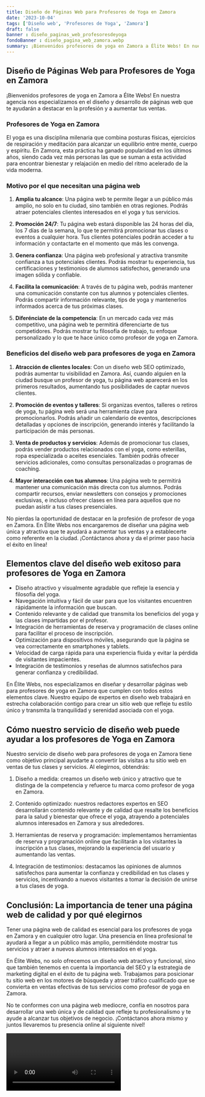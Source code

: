 ```yaml
---
title: Diseño de Páginas Web para Profesores de Yoga en Zamora
date: '2023-10-04'
tags: ['Diseño web', 'Profesores de Yoga', 'Zamora']
draft: false
banner : diseño_paginas_web_profesoresdeyoga
fondoBanner : diseño_pagina_web_zamora.webp
summary: ¡Bienvenidos profesores de yoga en Zamora a Élite Webs! En nuestra agencia nos especializamos en el diseño y desarrollo de páginas web que te ayudarán a destacar en la profesión y a aumentar tus ventas. 
---
```


## Diseño de Páginas Web para Profesores de Yoga en Zamora

¡Bienvenidos profesores de yoga en Zamora a Élite Webs! En nuestra agencia nos especializamos en el diseño y desarrollo de páginas web que te ayudarán a destacar en la profesión y a aumentar tus ventas. 

### Profesores de Yoga en Zamora

El yoga es una disciplina milenaria que combina posturas físicas, ejercicios de respiración y meditación para alcanzar un equilibrio entre mente, cuerpo y espíritu. En Zamora, esta práctica ha ganado popularidad en los últimos años, siendo cada vez más personas las que se suman a esta actividad para encontrar bienestar y relajación en medio del ritmo acelerado de la vida moderna.

### Motivo por el que necesitan una página web

1. **Amplia tu alcance**: Una página web te permite llegar a un público más amplio, no solo en tu ciudad, sino también en otras regiones. Podrás atraer potenciales clientes interesados en el yoga y tus servicios.

2. **Promoción 24/7**: Tu página web estará disponible las 24 horas del día, los 7 días de la semana, lo que te permitirá promocionar tus clases o eventos a cualquier hora. Tus clientes potenciales podrán acceder a tu información y contactarte en el momento que más les convenga.

3. **Genera confianza**: Una página web profesional y atractiva transmite confianza a tus potenciales clientes. Podrás mostrar tu experiencia, tus certificaciones y testimonios de alumnos satisfechos, generando una imagen sólida y confiable.

4. **Facilita la comunicación**: A través de tu página web, podrás mantener una comunicación constante con tus alumnos y potenciales clientes. Podrás compartir información relevante, tips de yoga y mantenerlos informados acerca de tus próximas clases.

5. **Diferénciate de la competencia**: En un mercado cada vez más competitivo, una página web te permitirá diferenciarte de tus competidores. Podrás mostrar tu filosofía de trabajo, tu enfoque personalizado y lo que te hace único como profesor de yoga en Zamora.

### Beneficios del diseño web para profesores de yoga en Zamora

1. **Atracción de clientes locales**: Con un diseño web SEO optimizado, podrás aumentar tu visibilidad en Zamora. Así, cuando alguien en la ciudad busque un profesor de yoga, tu página web aparecerá en los primeros resultados, aumentando tus posibilidades de captar nuevos clientes.

2. **Promoción de eventos y talleres**: Si organizas eventos, talleres o retiros de yoga, tu página web será una herramienta clave para promocionarlos. Podrás añadir un calendario de eventos, descripciones detalladas y opciones de inscripción, generando interés y facilitando la participación de más personas.

3. **Venta de productos y servicios**: Además de promocionar tus clases, podrás vender productos relacionados con el yoga, como esterillas, ropa especializada o aceites esenciales. También podrás ofrecer servicios adicionales, como consultas personalizadas o programas de coaching.

4. **Mayor interacción con tus alumnos**: Una página web te permitirá mantener una comunicación más directa con tus alumnos. Podrás compartir recursos, enviar newsletters con consejos y promociones exclusivas, e incluso ofrecer clases en línea para aquellos que no puedan asistir a tus clases presenciales.

No pierdas la oportunidad de destacar en la profesión de profesor de yoga en Zamora. En Élite Webs nos encargaremos de diseñar una página web única y atractiva que te ayudará a aumentar tus ventas y a establecerte como referente en la ciudad. ¡Contáctanos ahora y da el primer paso hacia el éxito en línea!

<GifSeo />

<Cta />

## Elementos clave del diseño web exitoso para profesores de Yoga en Zamora

- Diseño atractivo y visualmente agradable que refleje la esencia y filosofía del yoga.
- Navegación intuitiva y fácil de usar para que los visitantes encuentren rápidamente la información que buscan.
- Contenido relevante y de calidad que transmita los beneficios del yoga y las clases impartidas por el profesor.
- Integración de herramientas de reserva y programación de clases online para facilitar el proceso de inscripción.
- Optimización para dispositivos móviles, asegurando que la página se vea correctamente en smartphones y tablets.
- Velocidad de carga rápida para una experiencia fluida y evitar la pérdida de visitantes impacientes.
- Integración de testimonios y reseñas de alumnos satisfechos para generar confianza y credibilidad.

En Élite Webs, nos especializamos en diseñar y desarrollar páginas web para profesores de yoga en Zamora que cumplen con todos estos elementos clave. Nuestro equipo de expertos en diseño web trabajará en estrecha colaboración contigo para crear un sitio web que refleje tu estilo único y transmita la tranquilidad y serenidad asociada con el yoga.

## Cómo nuestro servicio de diseño web puede ayudar a los profesores de Yoga en Zamora

Nuestro servicio de diseño web para profesores de yoga en Zamora tiene como objetivo principal ayudarte a convertir las visitas a tu sitio web en ventas de tus clases y servicios. Al elegirnos, obtendrás:

1. Diseño a medida: creamos un diseño web único y atractivo que te distinga de la competencia y refuerce tu marca como profesor de yoga en Zamora.

2. Contenido optimizado: nuestros redactores expertos en SEO desarrollarán contenido relevante y de calidad que resalte los beneficios para la salud y bienestar que ofrece el yoga, atrayendo a potenciales alumnos interesados en Zamora y sus alrededores.

3. Herramientas de reserva y programación: implementamos herramientas de reserva y programación online que facilitarán a los visitantes la inscripción a tus clases, mejorando la experiencia del usuario y aumentando las ventas.

4. Integración de testimonios: destacamos las opiniones de alumnos satisfechos para aumentar la confianza y credibilidad en tus clases y servicios, incentivando a nuevos visitantes a tomar la decisión de unirse a tus clases de yoga.

## Conclusión: La importancia de tener una página web de calidad y por qué elegirnos

Tener una página web de calidad es esencial para los profesores de yoga en Zamora y en cualquier otro lugar. Una presencia en línea profesional te ayudará a llegar a un público más amplio, permitiéndote mostrar tus servicios y atraer a nuevos alumnos interesados en el yoga.

En Élite Webs, no solo ofrecemos un diseño web atractivo y funcional, sino que también tenemos en cuenta la importancia del SEO y la estrategia de marketing digital en el éxito de tu página web. Trabajamos para posicionar tu sitio web en los motores de búsqueda y atraer tráfico cualificado que se convierta en ventas efectivas de tus servicios como profesor de yoga en Zamora.

No te conformes con una página web mediocre, confía en nosotros para desarrollar una web única y de calidad que refleje tu profesionalismo y te ayude a alcanzar tus objetivos de negocio. ¡Contáctanos ahora mismo y juntos llevaremos tu presencia online al siguiente nivel!

<Video />

<CtaBot job='Profesores de Yoga' city='Zamora'/>

<Gmaps query='Zamora+españa+maps' />